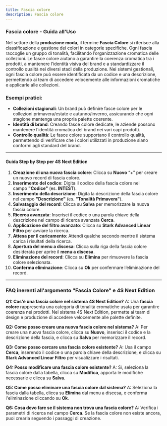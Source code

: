 ```yaml
---
title: Fascia colore
description: Fascia colore
---
```


### Fascia colore - Guida all'Uso

Nel settore della **produzione moda**, il termine **Fascia Colore** si riferisce alla classificazione e gestione dei colori in categorie specifiche. Ogni fascia raccoglie un gruppo di tonalità, facilitando l’organizzazione cromatica delle collezioni. Le fasce colore aiutano a garantire la coerenza cromatica tra i prodotti, a mantenere l’identità visiva del brand e a standardizzare il controllo qualità nei diversi stadi della produzione. Nei sistemi gestionali, ogni fascia colore può essere identificata da un codice e una descrizione, permettendo ai team di accedere velocemente alle informazioni cromatiche e applicarle alle collezioni.

### Esempi pratici:

* **Collezioni stagionali**: Un brand può definire fasce colore per le collezioni primavera/estate e autunno/inverno, assicurando che ogni stagione mantenga una propria palette coerente.
* **Identità di brand**: Creando fasce colore dedicate, le aziende possono mantenere l’identità cromatica del brand nei vari capi prodotti.
* **Controllo qualità**: Le fasce colore supportano il controllo qualità, permettendo di verificare che i colori utilizzati in produzione siano conformi agli standard del brand.

***

#### Guida Step by Step per 4S Next Edition

1. **Creazione di una nuova fascia colore**: Clicca su **Nuovo** “+” per creare un nuovo record di fascia colore.
2. **Inserimento del codice**: Digita il codice della fascia colore nel campo **"Codice"** (es. **INTEST**).
3. **Inserimento della descrizione**: Digita la descrizione della fascia colore nel campo **"Descrizione"** (es. **"Tonalità Primavera"**).
4. **Salvataggio del record**: Clicca su **Salva** per memorizzare la nuova fascia colore.
5. **Ricerca avanzata**: Inserisci il codice o una parola chiave della descrizione nel campo di ricerca avanzata **Cerca**.
6. **Applicazione del filtro avanzato**: Clicca su **Stark Advanced Linear Filtro** per avviare la ricerca.
7. **Attesa per il caricamento**: Attendi qualche secondo mentre il sistema carica i risultati della ricerca.
8. **Apertura del menu a discesa**: Clicca sulla riga della fascia colore desiderata per aprire il **menu a discesa**.
9. **Eliminazione del record**: Clicca su **Elimina** per rimuovere la fascia colore selezionata.
10. **Conferma eliminazione**: Clicca su **Ok** per confermare l’eliminazione del record.

***

### FAQ inerenti all'argomento "**Fascia Colore"** e 4S Next Edition

**Q1: Cos'è una fascia colore nel sistema 4S Next Edition?**
A: Una **fascia colore** rappresenta una categoria di tonalità cromatiche usata per garantire coerenza nei prodotti. Nel sistema 4S Next Edition, permette ai team di design e produzione di accedere velocemente alle palette definite.

**Q2: Come posso creare una nuova fascia colore nel sistema?**
A: Per creare una nuova fascia colore, clicca su **Nuovo**, inserisci il codice e la descrizione della fascia, e clicca su **Salva** per memorizzare il record.

**Q3: Come posso cercare una fascia colore esistente?**
A: Usa il campo **Cerca**, inserendo il codice o una parola chiave della descrizione, e clicca su **Stark Advanced Linear Filtro** per visualizzare i risultati.

**Q4: Posso modificare una fascia colore esistente?**
A: Sì, seleziona la fascia colore dalla tabella, clicca su **Modifica**, apporta le modifiche necessarie e clicca su **Salva**.

**Q5: Come posso eliminare una fascia colore dal sistema?**
A: Seleziona la fascia dalla tabella, clicca su **Elimina** dal menu a discesa, e conferma l'eliminazione cliccando su **Ok**.

**Q6: Cosa devo fare se il sistema non trova una fascia colore?**
A: Verifica i parametri di ricerca nel campo **Cerca**. Se la fascia colore non esiste ancora, puoi crearla seguendo i passaggi di creazione.